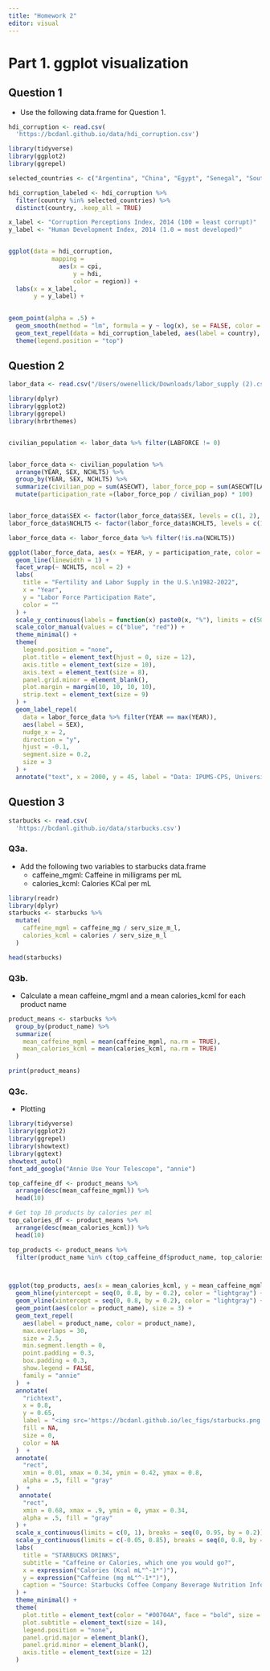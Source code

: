 ```yaml
---
title: "Homework 2"
editor: visual
---
```


# Part 1. ggplot visualization

## Question 1
- Use the following data.frame for Question 1.

```r
hdi_corruption <- read.csv(
  'https://bcdanl.github.io/data/hdi_corruption.csv')
```

```r
library(tidyverse)
library(ggplot2)
library(ggrepel)

selected_countries <- c("Argentina", "China", "Egypt", "Senegal", "South Africa", "Greece", "United States", "Germany", "Singapore", "Norway")

hdi_corruption_labeled <- hdi_corruption %>% 
  filter(country %in% selected_countries) %>% 
  distinct(country, .keep_all = TRUE)

x_label <- "Corruption Perceptions Index, 2014 (100 = least corrupt)"
y_label <- "Human Development Index, 2014 (1.0 = most developed)"


ggplot(data = hdi_corruption,
            mapping = 
              aes(x = cpi, 
                  y = hdi, 
                  color = region)) +
  labs(x = x_label,
       y = y_label) +
 

geom_point(alpha = .5) +
  geom_smooth(method = "lm", formula = y ~ log(x), se = FALSE, color = "blue") +
  geom_text_repel(data = hdi_corruption_labeled, aes(label = country), color = "black", size = 3, max.overlaps = Inf, segment.color = "black", box.padding = .75, point.padding = .75)  +
  theme(legend.position = "top")
```

## Question 2

```r
labor_data <- read.csv("/Users/owenellick/Downloads/labor_supply (2).csv")
```

```r
library(dplyr)
library(ggplot2)
library(ggrepel)
library(hrbrthemes) 


civilian_population <- labor_data %>% filter(LABFORCE != 0)


labor_force_data <- civilian_population %>% 
  arrange(YEAR, SEX, NCHLT5) %>% 
  group_by(YEAR, SEX, NCHLT5) %>% 
  summarize(civilian_pop = sum(ASECWT), labor_force_pop = sum(ASECWT[LABFORCE == 2])) %>% 
  mutate(participation_rate =(labor_force_pop / civilian_pop) * 100)


labor_force_data$SEX <- factor(labor_force_data$SEX, levels = c(1, 2), labels = c("Male", "Female"))
labor_force_data$NCHLT5 <- factor(labor_force_data$NCHLT5, levels = c(1, 0), labels = c("Having Children Under Age 5 in Household","No Child Under Age 5 in Household"))

labor_force_data <- labor_force_data %>% filter(!is.na(NCHLT5))

```
```r
ggplot(labor_force_data, aes(x = YEAR, y = participation_rate, color = SEX)) +
  geom_line(linewidth = 1) +
  facet_wrap(~ NCHLT5, ncol = 2) +
  labs(
    title = "Fertility and Labor Supply in the U.S.\n1982-2022",
    x = "Year",
    y = "Labor Force Participation Rate",
    color = ""
  ) +
  scale_y_continuous(labels = function(x) paste0(x, "%"), limits = c(50, 100), breaks = seq(50, 100, 10)) +
  scale_color_manual(values = c("blue", "red")) +
  theme_minimal() +
  theme(
    legend.position = "none",
    plot.title = element_text(hjust = 0, size = 12), 
    axis.title = element_text(size = 10), 
    axis.text = element_text(size = 8), 
    panel.grid.minor = element_blank(),
    plot.margin = margin(10, 10, 10, 10), 
    strip.text = element_text(size = 9) 
  ) +
  geom_label_repel(
    data = labor_force_data %>% filter(YEAR == max(YEAR)),
    aes(label = SEX),
    nudge_x = 2,
    direction = "y",
    hjust = -0.1,
    segment.size = 0.2,
    size = 3 
  ) +
  annotate("text", x = 2000, y = 45, label = "Data: IPUMS-CPS, University of Minnesota, www.ipums.org.", size = 2.5) # Adjust annotate size
```

## Question 3

```r
starbucks <- read.csv(
  'https://bcdanl.github.io/data/starbucks.csv')
```

### Q3a.
- Add the following two variables to starbucks data.frame
  - caffeine_mgml: Caffeine in milligrams per mL
  - calories_kcml: Calories KCal per mL
  
```r
library(readr)
library(dplyr)
starbucks <- starbucks %>%
  mutate(
    caffeine_mgml = caffeine_mg / serv_size_m_l,
    calories_kcml = calories / serv_size_m_l
  )

head(starbucks)
```

### Q3b. 
- Calculate a mean caffeine_mgml and a mean calories_kcml for each product name

```r
product_means <- starbucks %>%
  group_by(product_name) %>%
  summarize(
    mean_caffeine_mgml = mean(caffeine_mgml, na.rm = TRUE),
    mean_calories_kcml = mean(calories_kcml, na.rm = TRUE)
  )

print(product_means)
```

### Q3c. 
- Plotting

```r
library(tidyverse)
library(ggplot2)
library(ggrepel)
library(showtext)
library(ggtext)
showtext_auto()
font_add_google("Annie Use Your Telescope", "annie")

top_caffeine_df <- product_means %>%
  arrange(desc(mean_caffeine_mgml)) %>%
  head(10)

# Get top 10 products by calories per ml
top_calories_df <- product_means %>%
  arrange(desc(mean_calories_kcml)) %>%
  head(10)

top_products <- product_means %>%
  filter(product_name %in% c(top_caffeine_df$product_name, top_calories_df$product_name))



ggplot(top_products, aes(x = mean_calories_kcml, y = mean_caffeine_mgml)) +
  geom_hline(yintercept = seq(0, 0.8, by = 0.2), color = "lightgray") +
  geom_vline(xintercept = seq(0, 0.8, by = 0.2), color = "lightgray") +
  geom_point(aes(color = product_name), size = 3) +
  geom_text_repel(
    aes(label = product_name, color = product_name),
    max.overlaps = 30,
    size = 2.5,
    min.segment.length = 0,
    point.padding = 0.3,  
    box.padding = 0.3,    
    show.legend = FALSE,
    family = "annie"
  )  +
  annotate(
    "richtext",
    x = 0.8,             
    y = 0.65,             
    label = "<img src='https://bcdanl.github.io/lec_figs/starbucks.png' width='70'/>", 
    fill = NA,
    size = 0,          
    color = NA
  )  +
  annotate(
    "rect",
    xmin = 0.01, xmax = 0.34, ymin = 0.42, ymax = 0.8,
    alpha = .5, fill = "gray"
  )  +
   annotate(
    "rect",
    xmin = 0.68, xmax = .9, ymin = 0, ymax = 0.34,
    alpha = .5, fill = "gray"
  ) +
  scale_x_continuous(limits = c(0, 1), breaks = seq(0, 0.95, by = 0.2)) +
  scale_y_continuous(limits = c(-0.05, 0.85), breaks = seq(0, 0.8, by = 0.2)) +
  labs(
    title = "STARBUCKS DRINKS",
    subtitle = "Caffeine or Calories, which one you would go?",
    x = expression("Calories (Kcal mL"^-1*")"),
    y = expression("Caffeine (mg mL"^-1*")"),
    caption = "Source: Starbucks Coffee Company Beverage Nutrition Information"
  ) +
  theme_minimal() +
  theme(
    plot.title = element_text(color = "#00704A", face = "bold", size = 22),
    plot.subtitle = element_text(size = 14),
    legend.position = "none",
    panel.grid.major = element_blank(),
    panel.grid.minor = element_blank(),
    axis.title = element_text(size = 12)
  )
```



